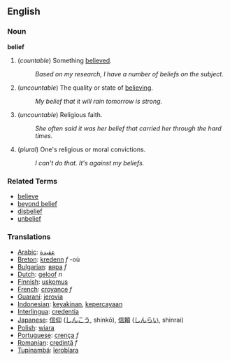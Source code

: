 ==English==

===Noun===
'''belief'''

# (''countable'') Something [[believe]]d.
#: ''Based on my research, I have a number of beliefs on the subject.''
# (''uncountable'') The quality or state of [[believe|believing]].
#: ''My belief that it will rain tomorrow is strong.''
# (''uncountable'') Religious faith.
#: ''She often said it was her belief that carried her through the hard times.''
# (''plural'') One's religious or moral convictions.
#: ''I can't do that.  It's against my beliefs.''

===Related Terms===
*[[believe]]
*[[beyond belief]]
*[[disbelief]]
*[[unbelief]]

=== Translations ===
*[[Arabic]]: [[عقيدة]]
*[[Breton]]: [[kredenn]] ''f'' -où
*[[Bulgarian]]: [[вяра]] ''f''
*[[Dutch]]: [[geloof]] ''n''
*[[Finnish]]: [[uskomus]]
*[[French]]: [[croyance]] ''f''
*[[Guaraní]]: [[jerovia]]
*[[Indonesian]]: [[yakin|keyakinan]], [[percaya|kepercayaan]]
*[[Interlingua]]: [[credentia]]
*[[Japanese]]: [[信仰]] ([[しんこう]], shinkō), [[信頼]] ([[しんらい]], shinrai)
*[[Polish]]: [[wiara]]
*[[Portuguese]]: [[crença]] ''f''
*[[Romanian]]: [[credinţă]] ''f''
*[[Tupinambá]]: [[îerobîara]]
